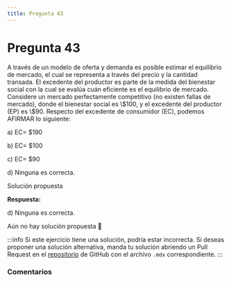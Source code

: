```yaml
---
title: Pregunta 43
---
```



# Pregunta 43

<div className="exercise">
A través de un modelo de oferta y demanda es posible estimar el equilibrio de mercado, el cual se
representa a través del precio y la cantidad transada. El excedente del productor es parte de la
medida del bienestar social con la cual se evalúa cuán eficiente es el equilibrio de mercado.
Considere un mercado perfectamente competitivo (no existen fallas de mercado), donde el
bienestar social es \$100, y el excedente del productor (EP) es \$90. Respecto del excedente de
consumidor (EC), podemos AFIRMAR lo siguiente:

a) EC= $190

b) EC= $100

c) EC= $90

d) Ninguna es correcta.
</div>

<MDXDetails>
<summary>Solución propuesta</summary>

<div className="exercise">

**Respuesta:**

d) Ninguna es correcta.

Aún no hay solución propuesta 🥲
</div>

:::info
Si este ejercicio tiene una solución, podría estar incorrecta. Si deseas proponer una solución alternativa, manda tu solución abriendo
un Pull Request en el [repositorio](https://github.com/crow-rojas/apuntes-fundamentals/pulls) de GitHub con el archivo
`.mdx` correspondiente.
:::

</MDXDetails>

### Comentarios

<Disqus
  url="https://crow-rojas.github.io/apuntes-fundamentals/docs/engineering/economics/exercises/2023-2/p43"
  identifier="docs/engineering/economics/exercises/2023-2/p43"
  title="2023-2 Economia - Pregunta 43"
/>
